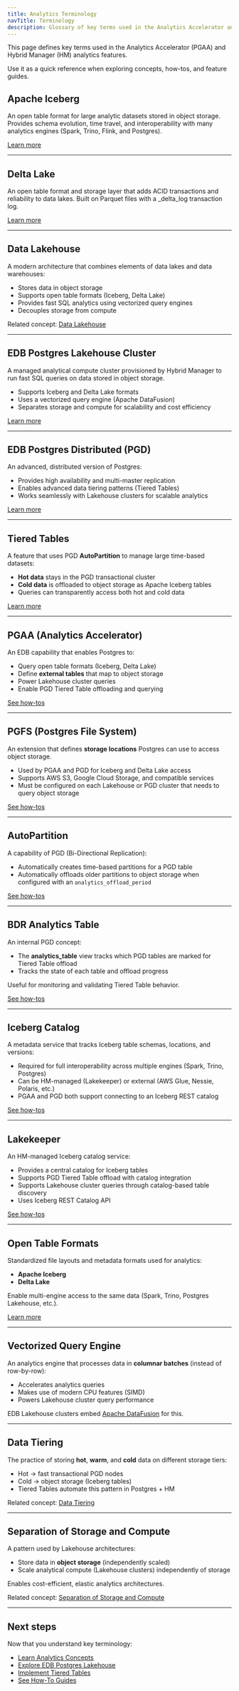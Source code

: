 ```yaml
---
title: Analytics Terminology
navTitle: Terminology
description: Glossary of key terms used in the Analytics Accelerator and Hybrid Manager analytics features.
---
```



This page defines key terms used in the Analytics Accelerator (PGAA) and Hybrid Manager (HM) analytics features.

Use it as a quick reference when exploring concepts, how-tos, and feature guides.


## Apache Iceberg

An open table format for large analytic datasets stored in object storage.
Provides schema evolution, time travel, and interoperability with many analytics engines (Spark, Trino, Flink, and Postgres).

[Learn more](/edb-postgres-ai/1.3/analytics/iceberg)

---

## Delta Lake

An open table format and storage layer that adds ACID transactions and reliability to data lakes.
Built on Parquet files with a _delta_log transaction log.

[Learn more](/edb-postgres-ai/1.3/analytics/delta_lake)

---

## Data Lakehouse

A modern architecture that combines elements of data lakes and data warehouses:

- Stores data in object storage
- Supports open table formats (Iceberg, Delta Lake)
- Provides fast SQL analytics using vectorized query engines
- Decouples storage from compute

Related concept: [Data Lakehouse](/edb-postgres-ai/1.3/analytics/generic-concepts#data-lakehouse)

---

## EDB Postgres Lakehouse Cluster

A managed analytical compute cluster provisioned by Hybrid Manager to run fast SQL queries on data stored in object storage.

- Supports Iceberg and Delta Lake formats
- Uses a vectorized query engine (Apache DataFusion)
- Separates storage and compute for scalability and cost efficiency

[Learn more](/edb-postgres-ai/1.3/analytics/lakehouse)

---

## EDB Postgres Distributed (PGD)

An advanced, distributed version of Postgres:

- Provides high availability and multi-master replication
- Enables advanced data tiering patterns (Tiered Tables)
- Works seamlessly with Lakehouse clusters for scalable analytics

[Learn more](/edb-postgres-ai/1.3/hybrid-manager/overview/database_types/distributed_highavailability/)

---

## Tiered Tables

A feature that uses PGD **AutoPartition** to manage large time-based datasets:

- **Hot data** stays in the PGD transactional cluster
- **Cold data** is offloaded to object storage as Apache Iceberg tables
- Queries can transparently access both hot and cold data

[Learn more](/edb-postgres-ai/1.3/analytics/tiered_tables)

---

## PGAA (Analytics Accelerator)

An EDB capability that enables Postgres to:

- Query open table formats (Iceberg, Delta Lake)
- Define **external tables** that map to object storage
- Power Lakehouse cluster queries
- Enable PGD Tiered Table offloading and querying

[See how-tos](/edb-postgres-ai/1.3/analytics#how-tos-runbook-aligned)

---

## PGFS (Postgres File System)

An extension that defines **storage locations** Postgres can use to access object storage.

- Used by PGAA and PGD for Iceberg and Delta Lake access
- Supports AWS S3, Google Cloud Storage, and compatible services
- Must be configured on each Lakehouse or PGD cluster that needs to query object storage

[See how-tos](/edb-postgres-ai/1.3/analytics#how-tos-runbook-aligned)

---

## AutoPartition

A capability of PGD (Bi-Directional Replication):

- Automatically creates time-based partitions for a PGD table
- Automatically offloads older partitions to object storage when configured with an `analytics_offload_period`

[See how-tos](/edb-postgres-ai/1.3/analytics#how-tos-runbook-aligned)

---

## BDR Analytics Table

An internal PGD concept:

- The **analytics_table** view tracks which PGD tables are marked for Tiered Table offload
- Tracks the state of each table and offload progress

Useful for monitoring and validating Tiered Table behavior.

[See how-tos](/edb-postgres-ai/1.3/analytics#how-tos-runbook-aligned)

---

## Iceberg Catalog

A metadata service that tracks Iceberg table schemas, locations, and versions:

- Required for full interoperability across multiple engines (Spark, Trino, Postgres)
- Can be HM-managed (Lakekeeper) or external (AWS Glue, Nessie, Polaris, etc.)
- PGAA and PGD both support connecting to an Iceberg REST catalog

[See how-tos](/edb-postgres-ai/1.3/analytics#how-tos-runbook-aligned)

---

## Lakekeeper

An HM-managed Iceberg catalog service:

- Provides a central catalog for Iceberg tables
- Supports PGD Tiered Table offload with catalog integration
- Supports Lakehouse cluster queries through catalog-based table discovery
- Uses Iceberg REST Catalog API

[See how-tos](/edb-postgres-ai/1.3/analytics#how-tos-runbook-aligned)

---

## Open Table Formats

Standardized file layouts and metadata formats used for analytics:

- **Apache Iceberg**
- **Delta Lake**

Enable multi-engine access to the same data (Spark, Trino, Postgres Lakehouse, etc.).

[Learn more](/edb-postgres-ai/1.3/analytics/generic-concepts#open-table-formats)

---

## Vectorized Query Engine

An analytics engine that processes data in **columnar batches** (instead of row-by-row):

- Accelerates analytics queries
- Makes use of modern CPU features (SIMD)
- Powers Lakehouse cluster query performance

EDB Lakehouse clusters embed [Apache DataFusion](https://datafusion.apache.org/) for this.

---

## Data Tiering

The practice of storing **hot**, **warm**, and **cold** data on different storage tiers:

- Hot → fast transactional PGD nodes
- Cold → object storage (Iceberg tables)
- Tiered Tables automate this pattern in Postgres + HM

Related concept: [Data Tiering](/edb-postgres-ai/1.3/analytics/generic-concepts#data-tiering)

---

## Separation of Storage and Compute

A pattern used by Lakehouse architectures:

- Store data in **object storage** (independently scaled)
- Scale analytical compute (Lakehouse clusters) independently of storage

Enables cost-efficient, elastic analytics architectures.

Related concept: [Separation of Storage and Compute](/edb-postgres-ai/1.3/analytics/generic-concepts#separation-of-storage-and-compute)

---

## Next steps

Now that you understand key terminology:

- [Learn Analytics Concepts](/edb-postgres-ai/1.3/analytics/analytics-concepts)
- [Explore EDB Postgres Lakehouse](/edb-postgres-ai/1.3/analytics/lakehouse)
- [Implement Tiered Tables](/edb-postgres-ai/1.3/analytics/tiered_tables)
- [See How-To Guides](/edb-postgres-ai/1.3/analytics#how-tos-runbook-aligned)
